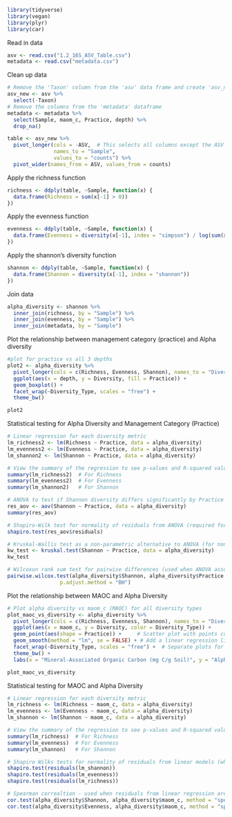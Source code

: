 

```r
library(tidyverse)
library(vegan)
library(plyr)
library(car)
```


Read in data
```r
asv <- read.csv("1.2_16S_ASV_Table.csv")
metadata <- read.csv("metadata.csv")

```

Clean up data
```r
# Remove the 'Taxon' column from the 'asv' data frame and create 'asv_new'
asv_new <- asv %>% 
  select(-Taxon)
# Remove the columns from the 'metadata' dataframe
metadata <- metadata %>% 
  select(Sample, maom_c, Practice, depth) %>% 
  drop_na()

```


```r
table <- asv_new %>%
  pivot_longer(cols = -ASV,  # This selects all columns except the ASV column
               names_to = "Sample", 
               values_to = "counts") %>% 
  pivot_wider(names_from = ASV, values_from = counts)


```

Apply the richness function
```r
richness <- ddply(table, ~Sample, function(x) {
  data.frame(Richness = sum(x[-1] > 0))
})

```

Apply the evenness function
```r
evenness <- ddply(table, ~Sample, function(x) {
  data.frame(Evenness = diversity(x[-1], index = "simpson") / log(sum(x[-1] > 0)))
})

```


Apply the shannon's diversity function
```r
shannon <- ddply(table, ~Sample, function(x) {
  data.frame(Shannon = diversity(x[-1], index = "shannon"))
})

```

Join data
```r
alpha_diversity <- shannon %>% 
  inner_join(richness, by = "Sample") %>% 
  inner_join(evenness, by = "Sample") %>% 
  inner_join(metadata, by = "Sample")

```




Plot the relationship between management category (practice) and Alpha diversity
```r
#plot for practice vs all 3 depths
plot2 <- alpha_diversity %>%
  pivot_longer(cols = c(Richness, Evenness, Shannon), names_to = "Diversity_Type", values_to = "Diversity") %>%
  ggplot(aes(x = depth, y = Diversity, fill = Practice)) +
  geom_boxplot() +
  facet_wrap(~Diversity_Type, scales = "free") +
  theme_bw()

plot2

```



Statistical testing for Alpha Diversity and Management Category (Practice)
```r
# Linear regression for each diversity metric
lm_richness2 <- lm(Richness ~ Practice, data = alpha_diversity)
lm_evenness2 <- lm(Evenness ~ Practice, data = alpha_diversity)
lm_shannon2 <- lm(Shannon ~ Practice, data = alpha_diversity)

# View the summary of the regression to see p-values and R-squared values
summary(lm_richness2)  # For Richness
summary(lm_evenness2)  # For Evenness
summary(lm_shannon2)   # For Shannon

# ANOVA to test if Shannon diversity differs significantly by Practice
res_aov <- aov(Shannon ~ Practice, data = alpha_diversity)
summary(res_aov)

# Shapiro-Wilk test for normality of residuals from ANOVA (required for ANOVA validity)
shapiro.test(res_aov$residuals)

# Kruskal-Wallis test as a non-parametric alternative to ANOVA (for non-normal residuals)
kw_test <- kruskal.test(Shannon ~ Practice, data = alpha_diversity)
kw_test

# Wilcoxon rank sum test for pairwise differences (used when ANOVA assumptions are violated)
pairwise.wilcox.test(alpha_diversity$Shannon, alpha_diversity$Practice,
                 p.adjust.method = "BH")


```


Plot the relationship between MAOC and Alpha Diversity
```r
# Plot alpha diversity vs maom_c (MAOC) for all diversity types
plot_maoc_vs_diversity <- alpha_diversity %>%
  pivot_longer(cols = c(Richness, Evenness, Shannon), names_to = "Diversity_Type", values_to = "Diversity") %>%
  ggplot(aes(x = maom_c, y = Diversity, color = Diversity_Type)) +
  geom_point(aes(shape = Practice)) +     # Scatter plot with points colored by Diversity_Type
  geom_smooth(method = "lm", se = FALSE) + # Add a linear regression line
  facet_wrap(~Diversity_Type, scales = "free") +  # Separate plots for each diversity metric
  theme_bw() +
  labs(x = "Mineral-Associated Organic Carbon (mg C/g Soil)", y = "Alpha Diversity", title = "Relationship between Alpha Diversity and MAOC")

plot_maoc_vs_diversity

```

Statistical testing for MAOC and Alpha Diversity
```r
# Linear regression for each diversity metric
lm_richness <- lm(Richness ~ maom_c, data = alpha_diversity)
lm_evenness <- lm(Evenness ~ maom_c, data = alpha_diversity)
lm_shannon <- lm(Shannon ~ maom_c, data = alpha_diversity)

# View the summary of the regression to see p-values and R-squared values
summary(lm_richness)  # For Richness
summary(lm_evenness)  # For Evenness
summary(lm_shannon)   # For Shannon

# Shapiro Wilks tests for normality of residuals from linear models (whether residuals from lm models are normally distributed)
shapiro.test(residuals(lm_shannon))
shapiro.test(residuals(lm_evenness))
shapiro.test(residuals(lm_richness))

# Spearman correaltion - used when residuals from linear regression are not normally distributed
cor.test(alpha_diversity$Shannon, alpha_diversity$maom_c, method = "spearman")
cor.test(alpha_diversity$Evenness, alpha_diversity$maom_c, method = "spearman")


```
